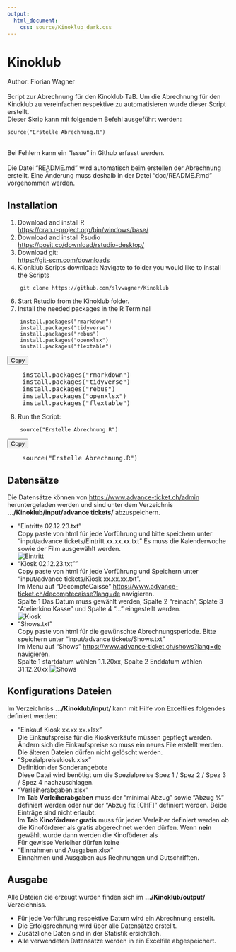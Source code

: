 ```yaml
---
output: 
  html_document:
    css: source/Kinoklub_dark.css
---
```


<head>
  <script src="https://cdnjs.cloudflare.com/ajax/libs/clipboard.js/2.0.8/clipboard.min.js"></script>
</head>




# Kinoklub
Author: Florian Wagner \
\
Script zur Abrechnung für den Kinoklub TaB. 
Um die Abrechnung für den Kinoklub zu vereinfachen respektive zu automatisieren wurde dieser Script erstellt. \
Dieser Skrip kann mit folgendem Befehl ausgeführt werden:
```
source("Erstelle Abrechnung.R")
```
\
Bei Fehlern kann ein "Issue" in Github erfasst werden. \
\
Die Datei "README.md" wird automatisch beim erstellen der Abrechnung erstellt. Eine Änderung muss deshalb in der Datei "doc/README.Rmd" vorgenommen werden.  

## Installation

1.  Download and install R \
    <https://cran.r-project.org/bin/windows/base/>
2.  Download and install Rsudio \
    <https://posit.co/download/rstudio-desktop/>
3.  Download git: \
    <https://git-scm.com/downloads>
5.  Kionklub Scripts download:
    Navigate to folder you would like to install the Scripts
```
    git clone https://github.com/slvwagner/Kinoklub
```
6.  Start Rstudio from the Kinoklub folder.
7.  Install the needed packages in the R Terminal
```
    install.packages("rmarkdown")
    install.packages("tidyverse")
    install.packages("rebus")
    install.packages("openxlsx")
    install.packages("flextable")
```
```{=html}
<button class="btn" data-clipboard-target="#code-to-copy">Copy</button>

<pre id="code-to-copy">
    install.packages("rmarkdown")
    install.packages("tidyverse")
    install.packages("rebus")
    install.packages("openxlsx")
    install.packages("flextable")
</pre>
<script>
  document.addEventListener('DOMContentLoaded', function() {
    new ClipboardJS('.btn');
  });
</script>
```
8.  Run the Script:
```
    source("Erstelle Abrechnung.R")
```
```{=html}
<button class="btn" data-clipboard-target="#code-to-copy1">Copy</button>

<pre id="code-to-copy1">
    source("Erstelle Abrechnung.R")
</pre>
<script>
  document.addEventListener('DOMContentLoaded', function() {
    new ClipboardJS('.btn');
  });
</script>
```

## Datensätze

Die Datensätze können von <https://www.advance-ticket.ch/admin> heruntergeladen werden und sind unter dem Verzeichnis
**.../Kinoklub/input/advance tickets/** abzuspeichern.

-   "Eintritte 02.12.23.txt" \
    Copy paste von html für jede Vorführung und bitte speichern unter "input/advance tickets/Eintritt xx.xx.xx.txt"
    Es muss die Kalenderwoche sowie der Film ausgewählt werden. \
    ![Eintritt](doc/eintritt.png)
-   "Kiosk 02.12.23.txt"" \
    Copy paste von html für jede Vorführung und Speichern unter "input/advance tickets/Kiosk xx.xx.xx.txt". \
    Im Menu auf "DecompteCaisse" <https://www.advance-ticket.ch/decomptecaisse?lang=de> navigieren.   
    Spalte 1 Das Datum muss gewählt werden, Spalte 2 "reinach", Splate 3 "Atelierkino Kasse" und Spalte 4 "..." eingestellt werden. \
    ![Kiosk](doc/Kiosk.png)
-   "Shows.txt" \
    Copy paste von html für die gewünschte Abrechnungsperiode. Bitte speichern unter "input/advance tickets/Shows.txt" \
    Im Menu auf "Shows" <https://www.advance-ticket.ch/shows?lang=de> navigieren. \
    Spalte 1 startdatum wählen 1.1.20xx, Spalte 2 Enddatum wählen 31.12.20xx
    ![Shows](doc/shows.png)
    

## Konfigurations Dateien

Im Verzeichniss **.../Kinoklub/input/** kann mit Hilfe von Excelfiles folgendes definiert werden:

-   "Einkauf Kiosk xx.xx.xx.xlsx" \
    Die Einkaufspreise für die Kioskverkäufe müssen gepflegt werden. Ändern sich die Einkaufspreise so muss ein neues File erstellt werden. 
    Die älteren Dateien dürfen nicht gelöscht werden.
-   "Spezialpreisekiosk.xlsx" \
    Definition der Sonderangebote \
    Diese Datei wird benötigt um die Spezialpreise Spez 1 / Spez 2 / Spez 3 / Spez 4 nachzuschlagen. 
-   "Verleiherabgaben.xlsx" \
    Im **Tab Verleiherabgaben** muss der "minimal Abzug" sowie "Abzug %" definiert werden oder nur der "Abzug fix [CHF]" definiert werden. Beide Einträge sind nicht erlaubt. \
    Im **Tab Kinoförderer gratis** muss für jeden Verleiher definiert werden ob die Kinoförderer als gratis abgerechnet werden dürfen. Wenn **nein** gewählt wurde dann werden die Kinoföderer als    
    Für gewisse Verleiher dürfen keine  
-   "Einnahmen und Ausgaben.xlsx" \
    Einnahmen und Ausgaben aus Rechnungen und Gutschrifften. \
    

## Ausgabe 
Alle Dateien die erzeugt wurden finden sich im **.../Kinoklub/output/** Verzeichniss.

- Für jede Vorführung respektive Datum wird ein Abrechnung erstellt.
- Die Erfolgsrechnung wird über alle Datensätze erstellt.
- Zusätzliche Daten sind in der Statistik ersichtlich.
- Alle verwendeten Datensätze werden in ein Excelfile abgespeichert.


